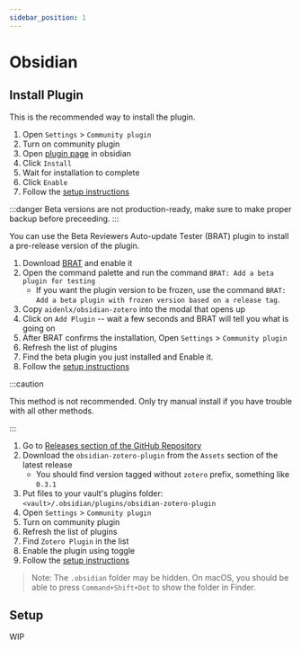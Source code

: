 ```yaml
---
sidebar_position: 1
---
```


# Obsidian


## Install Plugin

<Tabs defaultValue="brat">
  <TabItem value="obsidian"  label="via Obsidian">
    <ObAvailable />

This is the recommended way to install the plugin.

1. Open `Settings` > `Community plugin`
2. Turn on community plugin
3. Open [plugin page](https://obsidian.md/plugins?id=obsidian-zotero-plugin) in obsidian
4. Click `Install`
5. Wait for installation to complete
6. Click `Enable`
7. Follow the [setup instructions](#setup)


  </TabItem>
  <TabItem value="brat" label="via BRAT">

:::danger
Beta versions are not production-ready, make sure to make proper
backup before preceeding.
:::

<BRATAvailable />

You can use the Beta Reviewers Auto-update Tester (BRAT) plugin to install a pre-release version of the plugin.

1. Download [BRAT](https://obsidian.md/plugins?id=obsidian42-brat) and enable it
2. Open the command palette and run the command `BRAT: Add a beta plugin for testing`
   - If you want the plugin version to be frozen, use the command `BRAT: Add a beta plugin with frozen version based on a release tag`.
3. Copy `aidenlx/obsidian-zotero` into the modal that opens up
4. Click on `Add Plugin` -- wait a few seconds and BRAT will tell you what is going on
5. After BRAT confirms the installation, Open `Settings` > `Community plugin`
6. Refresh the list of plugins
7. Find the beta plugin you just installed and Enable it.
8. Follow the [setup instructions](#setup)


  </TabItem>
  <TabItem value="manual" label="Manual Install">

:::caution

This method is not recommended.
Only try manual install if you have trouble with all other methods.

:::

1. Go to [Releases section of the GitHub Repository](https://github.com/aidenlx/obsidian-zotero/releases/latest)
2. Download the `obsidian-zotero-plugin` from the `Assets` section of the latest release
   - You should find version tagged without `zotero` prefix, something like `0.3.1`
3. Put files to your vault's plugins folder: `<vault>/.obsidian/plugins/obsidian-zotero-plugin`
4. Open `Settings` > `Community plugin`
5. Turn on community plugin
6. Refresh the list of plugins
7. Find `Zotero Plugin` in the list
8. Enable the plugin using toggle
9. Follow the [setup instructions](#setup)

> Note: The `.obsidian` folder may be hidden. On macOS, you should be able to press `Command+Shift+Dot` to show the folder in Finder.

  </TabItem>
</Tabs>

## Setup

WIP
